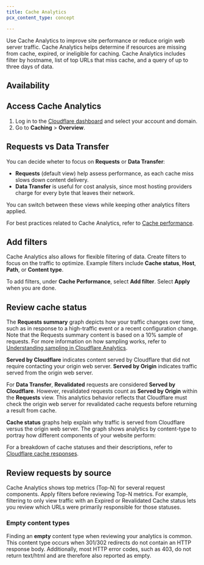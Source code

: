 ```yaml
---
title: Cache Analytics
pcx_content_type: concept

---
```



Use Cache Analytics to improve site performance or reduce origin web server traffic. Cache Analytics helps determine if resources are missing from cache, expired, or ineligible for caching. Cache Analytics includes filter by hostname, list of top URLs that miss cache, and a query of up to three days of data.

## Availability

<FeatureTable id="cache.cache_analytics" />

## Access Cache Analytics

1. Log in to the [Cloudflare dashboard](https://dash.cloudflare.com/login) and select your account and domain.
2. Go to **Caching** > **Overview**.

## Requests vs Data Transfer

You can decide wheter to focus on **Requests** or **Data Transfer**:

- **Requests** (default view) help assess performance, as each cache miss slows down content delivery.
- **Data Transfer** is useful for cost analysis, since most hosting providers charge for every byte that leaves their network.

You can switch between these views while keeping other analytics filters applied.

For best practices related to Cache Analytics, refer to [Cache performance](/cache/performance-review/cache-performance/).

## Add filters

Cache Analytics also allows for flexible filtering of data. Create filters to focus on the traffic to optimize. Example filters include **Cache status**, **Host**, **Path**, or **Content type**.

To add filters, under **Cache Performance**, select **Add filter**. Select **Apply** when you are done.

## Review cache status

The **Requests summary** graph depicts how your traffic changes over time, such as in response to a high-traffic event or a recent configuration change. Note that the Requests summary content is based on a 10% sample of requests. For more information on how sampling works, refer to [Understanding sampling in Cloudflare Analytics](/analytics/sampling/).

**Served by Cloudflare** indicates content served by Cloudflare that did not require contacting your origin web server. **Served by Origin** indicates traffic served from the origin web server.

For **Data Transfer**, **Revalidated** requests are considered **Served by Cloudflare**. However, revalidated requests count as **Served by Origin** within the **Requests** view. This analytics behavior reflects that Cloudflare must check the origin web server for revalidated cache requests before returning a result from cache.

**Cache status** graphs help explain why traffic is served from Cloudflare versus the origin web server. The graph shows analytics by content-type to portray how different components of your website perform:

For a breakdown of cache statuses and their descriptions, refer to [Cloudflare cache responses](/cache/concepts/cache-responses/).

## Review requests by source

Cache Analytics shows top metrics (Top-N) for several request components. Apply filters before reviewing Top-N metrics. For example, filtering to only view traffic with an Expired or Revalidated Cache status lets you review which URLs were primarily responsible for those statuses.

### Empty content types

Finding an **empty** content type when reviewing your analytics is common. This content type occurs when 301/302 redirects do not contain an HTTP response body. Additionally, most HTTP error codes, such as 403, do not return text/html and are therefore also reported as empty.
